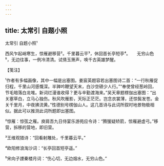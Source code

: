 ```yaml
---
---
---
```

title: 太常引 自题小照
---



太常引 自题小照¹





西风乍起峭寒生，惊雁避移营²。千里暮云平³，休回首长亭短亭⁴。　　无穷山色⁵，无边往事，一例冷清清。试倩玉箫声，唤千古英雄梦醒。





【笺注】


¹作者有多幅画像，其中一幅是出塞图。姜宸英题容若出塞图诗二首：“一行秋雁促归程，千里山河感慨深。半亸吟鞭望天末，白沙空碛少人行。”“奉使曾经葱岭回，节毛暗落白龙堆。新词烂漫谁收得？更与辛勤渡海来。”吴天章题楞伽出塞图：“出关塞草白，立马心独伤。秋风吹雁影，天际正茫茫。岂念衣裳薄，还惊鬓发苍。金关千里月，中夜拂流黄。”性德别号楞伽山人。这几首诗与此词所叙时地景物极相似。据此可以推测此词所题即出塞图。

²惊雁：惊弦之雁。庾肩吾九日侍宴乐游苑应令诗：“腾猨疑矫箭，惊雁避虚弓。”移营，拆移的营地，即旧营。

³王维观猎诗：“回看射雕处，千里暮云平。”

⁴欧阳修浪淘沙词：“长亭回首短亭遥。”

⁵宋向子諲秦楼月词：“伤心切，无边烟水，无穷山色。”